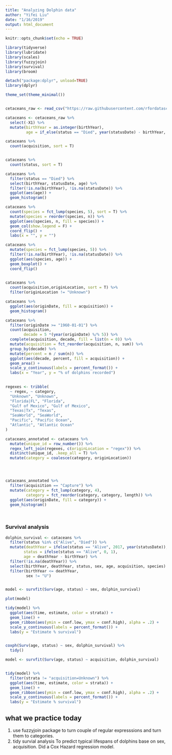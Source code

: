 ```yaml
---
title: "Analyzing Dolphin data"
author: "Yifei Liu"
date: "1/16/2019"
output: html_document
---
```


```r
knitr::opts_chunk$set(echo = TRUE)
```

```r
library(tidyverse)
library(lubridate)
library(scales)
library(fuzzyjoin)
library(survival)
library(broom)

detach("package:dplyr", unload=TRUE)
library(dplyr)

theme_set(theme_minimal())


cetaceans_raw <- read_csv("https://raw.githubusercontent.com/rfordatascience/tidytuesday/master/data/2018/2018-12-18/allCetaceanData.csv")

cataceans <- cetaceans_raw %>%
  select(-X1) %>%
  mutate(birthYear = as.integer(birthYear),
         age = if_else(status == "Died", year(statusDate) - birthYear, NA_real_))

```


```r
cataceans %>%
  count(acquisition, sort = T)


cataceans %>%
  count(status, sort = T)

cataceans %>%
  filter(status == "Died") %>%
  select(birthYear, statusDate, age) %>%
  filter(!is.na(birthYear), !is.na(statusDate)) %>%
  ggplot(aes(age)) +
  geom_histogram()

cataceans %>%
  count(species = fct_lump(species, 5), sort = T) %>%
  mutate(species = reorder(species, n)) %>%
  ggplot(aes(species, n, fill = species)) +
  geom_col(show.legend = F) +
  coord_flip() +
  labs(x = "", y = "")

cataceans %>%
  mutate(species = fct_lump(species, 5)) %>%
  filter(!is.na(birthYear), !is.na(statusDate)) %>%
  ggplot(aes(species, age)) +
  geom_boxplot() +
  coord_flip()
 


```

```r
cataceans %>%
  count(acquisition,originLocation, sort = T) %>%
  filter(originLocation != "Unknown")

cataceans %>%
  ggplot(aes(originDate, fill = acquisition)) +
  geom_histogram()

cataceans %>%
  filter(originDate >= "1960-01-01") %>%
  count(acquisition,
        decade = 5 *(year(originDate) %/% 5)) %>%
  complete(acquisition, decade, fill = list(n = 0)) %>%
  mutate(acquisition = fct_reorder(acquisition, n, sum)) %>%
  group_by(decade) %>%
  mutate(percent = n / sum(n)) %>%
  ggplot(aes(decade, percent, fill = acquisition)) +
  geom_area() +
  scale_y_continuous(labels = percent_format()) +
  labs(x = "Year", y = "% of dolphins recorded")
  


```

```r

regexes <- tribble(
  ~ regex, ~ category,
  "Unknown", "Unknown",
  "Florida|FL", "Florida",
  "Gulf of Mexico", "Gulf of Mexico",
  "Texas|Tx", "Texas",
  "SeaWorld", "SeaWorld",
  "Pacific", "Pacific Ocean",
  "Atlantic", "Atlantic Ocean"
)

cataceans_annotated <- cataceans %>%
  mutate(unique_id = row_number()) %>%
  regex_left_join(regexes, c(originLocation = "regex")) %>%
  distinct(unique_id, .keep_all = T) %>%
  mutate(category = coalesce(category, originLocation))




cataceans_annotated %>%
  filter(acquisition == "Capture") %>%
  mutate(category = fct_lump(category, 4),
         category = fct_reorder(category, category, length)) %>%
  ggplot(aes(originDate, fill = category)) +
  geom_histogram()

  
```

### Survival analysis

```r

dolphin_survival <- cataceans %>%
  filter(status %in% c("Alive", "Died")) %>%
  mutate(deathYear = ifelse(status == "Alive", 2017, year(statusDate)),
        status = ifelse(status == "Alive", 0, 1),
        age = deathYear - birthYear) %>%
  filter(!is.na(deathYear)) %>%
  select(birthYear, deathYear, status, sex, age, acquisition, species) %>%
  filter(birthYear <= deathYear,
         sex != "U")


model <- survfit(Surv(age, status) ~ sex, dolphin_survival)

plot(model)

tidy(model) %>%
  ggplot(aes(time, estimate, color = strata)) +
  geom_line() +
  geom_ribbon(aes(ymin = conf.low, ymax = conf.high), alpha = .2) +
  scale_y_continuous(labels = percent_format()) +
  labs(y = "Estimate % survival")


coxph(Surv(age, status) ~ sex, dolphin_survival) %>%
  tidy()
```


```r

model <- survfit(Surv(age, status) ~ acquisition, dolphin_survival)


tidy(model) %>%
  filter(strata != "acquisition=Unknown") %>%
  ggplot(aes(time, estimate, color = strata)) +
  geom_line() +
  geom_ribbon(aes(ymin = conf.low, ymax = conf.high), alpha = .2) +
  scale_y_continuous(labels = percent_format()) +
  labs(y = "Estimate % survival")

```

## what we practice today

1. use fuzzyjoin package to turn couple of regular expresssions and turn them to categories. 
2. tidy survial analysis To predict typical lifespans of dolphins base on sex, acquisition. Did a Cox Hazard regression model. 












